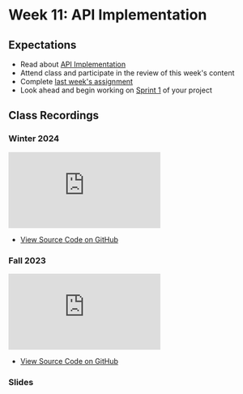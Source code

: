 # Week 11: API Implementation

## Expectations

- Read about [API Implementation](/week-11/api-implementation)
- Attend class and participate in the review of this week's content
- Complete [last week's assignment](/week-10/assignment)
- Look ahead and begin working on [Sprint 1](/week-12/project) of your project

## Class Recordings

### Winter 2024

<iframe
  style={{ width: "100%", aspectRatio: "16/9" }}
  src="https://www.youtube.com/embed/ExspYv0ccAE?si=Rh1-EJsBlu4_mS6s"
  title="YouTube video player"
  referrerpolicy="strict-origin-when-cross-origin"
  frameborder="0"
  allow="accelerometer; autoplay; clipboard-write; encrypted-media; gyroscope; picture-in-picture; web-share"
  allowFullScreen="allowFullScreen"
></iframe>

- [View Source Code on GitHub ](https://github.com/warsylewicz/webdev2-demos-typescript/tree/58d644393504db563e797396648a72490fd33274/app/week-11)

### Fall 2023

<iframe
  style={{ width: "100%", aspectRatio: "16/9" }}
  src="https://www.youtube.com/embed/obA_b5fevFE?si=zU9-iN-B8OOYFHvA"
  title="YouTube video player"
  frameBorder="0"
  allow="accelerometer; autoplay; clipboard-write; encrypted-media; gyroscope; picture-in-picture; web-share"
  allowFullScreen="allowFullScreen"
></iframe>

- [View Source Code on GitHub ](https://github.com/warsylewicz/webdev2-demos-typescript/tree/379f0ec4c89adabe1bdacf0a9d90564785969870)

### Slides


<Slideshow file="/week-11/slides" />
